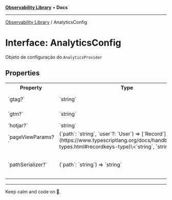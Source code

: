 
<Meta title="Libs/Observability/interfaces/AnalyticsConfig" />



[**Observability Library**](/?path=/docs/libs-observability-overview--page) • **Docs**

***

[Observability Library](/?path=/docs/libs-observability-overview--page) / AnalyticsConfig

# Interface: AnalyticsConfig

Objeto de configuração do `AnalyticsProvider`

## Properties

<table>
<tr><th>Property</th><th>Type</th><th>Description</th><th>Defined in</th></tr>
<tr></tr>
<tr><td>`gtag?`</td><td>`string`</td><td>Google Analytics Property ID</td><td>analytics/types.ts:25</td></tr>
<tr><td>`gtm?`</td><td>`string`</td><td>Google Tag Manager ID</td><td>analytics/types.ts:23</td></tr>
<tr><td>`hotjar?`</td><td>`string`</td><td>Hotjar Site ID</td><td>analytics/types.ts:27</td></tr>
<tr><td>`pageViewParams?`</td><td>(`path`: `string`, `user`?: `User`) => [`Record`](https://www.typescriptlang.org/docs/handbook/utility-types.html#recordkeys-type)\<`string`, `string`\></td><td>Parametros/dados enviados no evento page view</td><td>analytics/types.ts:29</td></tr>
<tr><td>`pathSerializer?`</td><td>(`path`: `string`) => `string`</td><td>Function para ajustar a url enviada nos eventos</td><td>analytics/types.ts:31</td></tr>
</table>


***

Keep calm and code on 🤘.